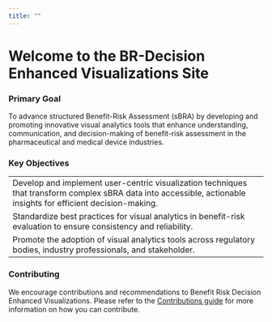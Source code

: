 ```yaml
---
title: ""
---
```


# **Welcome to the BR-Decision Enhanced Visualizations Site**

### Primary Goal

To advance structured Benefit-Risk Assessment (sBRA) by developing and promoting innovative visual analytics tools that enhance understanding, communication, and decision-making of benefit-risk assessment in the pharmaceutical and medical device industries.

### Key Objectives

|                                                                                                                                                                  |
|------------------------------------------------------------------------|
| Develop and implement user-centric visualization techniques that transform complex sBRA data into accessible, actionable insights for efficient decision-making. |
| Standardize best practices for visual analytics in benefit-risk evaluation to ensure consistency and reliability.                                                |
| Promote the adoption of visual analytics tools across regulatory bodies, industry professionals, and stakeholder.                                                |

### Contributing

We encourage contributions and recommendations to Benefit Risk Decision Enhanced Visualizations. Please refer to the [Contributions guide](CONTRIBUTING.qmd) for more information on how you can contribute.
